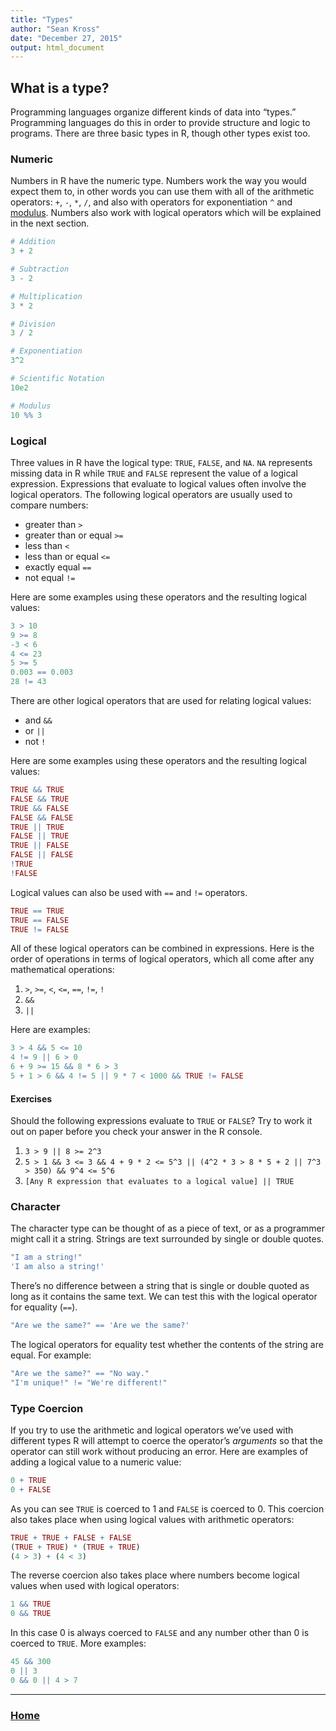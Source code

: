 ```yaml
---
title: "Types"
author: "Sean Kross"
date: "December 27, 2015"
output: html_document
---
```


## What is a type?

Programming languages organize different kinds of data into "types." Programming
languages do this in order to provide structure and logic to programs. There are 
three basic types in R, though other types exist too.

### Numeric

Numbers in R have the numeric type. Numbers work the way you would expect them
to, in other words you can use them with all of the arithmetic operators:
`+`, `-`, `*`, `/`, and also with operators for exponentiation `^` and
[modulus](https://en.wikipedia.org/wiki/Modulo_operation). Numbers also work
with logical operators which will be explained in the next section.

```r
# Addition
3 + 2

# Subtraction
3 - 2

# Multiplication
3 * 2

# Division
3 / 2

# Exponentiation
3^2

# Scientific Notation
10e2

# Modulus
10 %% 3
```

### Logical

Three values in R have the logical type: `TRUE`, `FALSE`, and `NA`. `NA`
represents missing data in R while `TRUE` and `FALSE` represent the value of a
logical expression. Expressions that evaluate to logical values often involve
the logical operators. The following logical operators are usually used to
compare numbers:

- greater than `>`
- greater than or equal `>=`
- less than `<`
- less than or equal `<=`
- exactly equal `==`
- not equal `!=`

Here are some examples using these operators and the resulting logical values:

```r
3 > 10
9 >= 8
-3 < 6
4 <= 23
5 >= 5
0.003 == 0.003
28 != 43
```

There are other logical operators that are used for relating logical values:

- and `&&`
- or `||`
- not `!`

Here are some examples using these operators and the resulting logical values:

```r
TRUE && TRUE
FALSE && TRUE
TRUE && FALSE
FALSE && FALSE
TRUE || TRUE
FALSE || TRUE
TRUE || FALSE
FALSE || FALSE
!TRUE
!FALSE
```

Logical values can also be used with `==` and `!=` operators.

```r
TRUE == TRUE
TRUE == FALSE
TRUE != FALSE
```

All of these logical operators can be combined in expressions. Here is the order
of operations in terms of logical operators, which all come after any mathematical
operations:

1. `>`, `>=`, `<`, `<=`, `==`, `!=`, `!`
2. `&&`
3. `||`

Here are examples:

```r
3 > 4 && 5 <= 10
4 != 9 || 6 > 0
6 + 9 >= 15 && 8 * 6 > 3
5 + 1 > 6 && 4 != 5 || 9 * 7 < 1000 && TRUE != FALSE
```

#### Exercises

Should the following expressions evaluate to `TRUE` or `FALSE`? Try to work it
out on paper before you check your answer in the R console.

1. `3 > 9 || 8 >= 2^3`
2. `5 > 1 && 3 <= 3 && 4 + 9 * 2 <= 5^3 || (4^2 * 3 > 8 * 5 + 2 || 7^3 > 350) && 9^4 <= 5^6`
3. `[Any R expression that evaluates to a logical value] || TRUE`

### Character

The character type can be thought of as a piece of text, or as a programmer
might call it a string. Strings are text surrounded by single or double quotes.

```r
"I am a string!"
'I am also a string!'
```

There's no difference between a string that is single or double quoted as long
as it contains the same text. We can test this with the logical operator for
equality (`==`).

```r
"Are we the same?" == 'Are we the same?'
```

The logical operators for equality test whether the contents of the string are
equal. For example:

```r
"Are we the same?" == "No way."
"I'm unique!" != "We're different!"
```

### Type Coercion

If you try to use the arithmetic and logical operators we've used with different
types R will attempt to coerce the operator's *arguments* so that the
operator can still work without producing an error. Here are examples of adding
a logical value to a numeric value:

```r
0 + TRUE
0 + FALSE
```

As you can see `TRUE` is coerced to 1 and `FALSE` is coerced to 0. This coercion
also takes place when using logical values with arithmetic operators:

```r
TRUE + TRUE + FALSE + FALSE
(TRUE + TRUE) * (TRUE + TRUE)
(4 > 3) + (4 < 3)
```

The reverse coercion also takes place where numbers become logical values when
used with logical operators:

```r
1 && TRUE
0 && TRUE
```

In this case 0 is always coerced to `FALSE` and any number other than 0 is
coerced to `TRUE`. More examples:

```r
45 && 300
0 || 3
0 && 0 || 4 > 7
```

---

### [Home](index.html)